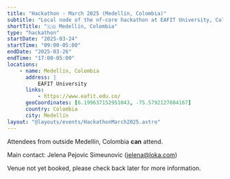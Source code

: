 ```yaml
---
title: "Hackathon - March 2025 (Medellín, Colombia)"
subtitle: "Local node of the nf-core hackathon at EAFIT University, Colombia"
shortTitle: "🇨🇴 Medellín, Colombia"
type: "hackathon"
startDate: "2025-03-24"
startTime: "09:00-05:00"
endDate: "2025-03-26"
endTime: "17:00-05:00"
locations:
    - name: Medellín, Colombia
      address: |
          EAFIT University
      links:
          - https://www.eafit.edu.co/
      geoCoordinates: [6.199637152951043, -75.5792127804167]
      country: Colombia
      city: Medellín
layout: "@layouts/events/HackathonMarch2025.astro"
---
```


Attendees from outside Medellín, Colombia **can** attend.

Main contact: Jelena Pejovic Simeunovic ([jelena@loka.com](mailto:jelena@loka.com))

Venue not yet booked, please check back later for more information.
